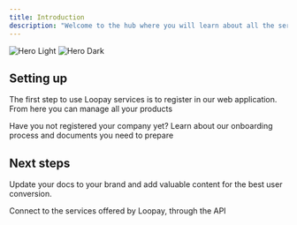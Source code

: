 ```yaml
---
title: Introduction
description: "Welcome to the hub where you will learn about all the services Loopay offers and how to integrate with them"
---
```


<img
  className="block dark:hidden"
  src="/images/hero-light.png"
  alt="Hero Light"
/>
<img
  className="hidden dark:block"
  src="/images/hero-dark.png"
  alt="Hero Dark"
/>

## Setting up

The first step to use Loopay services is to register in our web application. From here you can manage all your products

<CardGroup cols={2}>
  <Card title="Register" icon="arrow-up-right" href="https://app.loopay.com">
    Have you not registered your company yet?
  </Card>
  <Card title="About our onboarding" icon="file" href="onboarding">
    Learn about our onboarding process and documents you need to prepare
  </Card>
</CardGroup>

## Next steps

Update your docs to your brand and add valuable content for the best user conversion.

<CardGroup cols={2}>
  <Card title="API Reference" icon="code" href="api-reference/introduction">
    Connect to the services offered by Loopay, through the API
  </Card>
</CardGroup>
